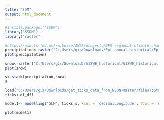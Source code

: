---
title: "SDM"
output: html_document
---

```{r}
#install.packages("SSDM")
library("SSDM")
library("raster")
```


```{r}
#https://www.fs.fed.us/rm/boise/AWAE/projects/NFS-regional-climate-change-maps/categories/us-raster-layers.html
precipitation<-raster("C:/Users/gis/Downloads/Ppt_annual_historical/Ppt_annual_historical.tif")
plot(precipitation)

snow<-raster("C:/Users/gis/Downloads/A1SWE_historical/A1SWE_historical.tif")
plot(snow)

s<-stack(precipitation,snow)
s

load("C:/Users/gis/Downloads/get_ticks_data_from_NEON-master/filesToStack10093/taxonomyProcessed_Fielddata.Rdata")
ticks<-df_df1

model1<- modelling('GLM', ticks,s, Xcol = 'decimalLongitude', Ycol = 'decimalLatitude')

plot(model1)

```







